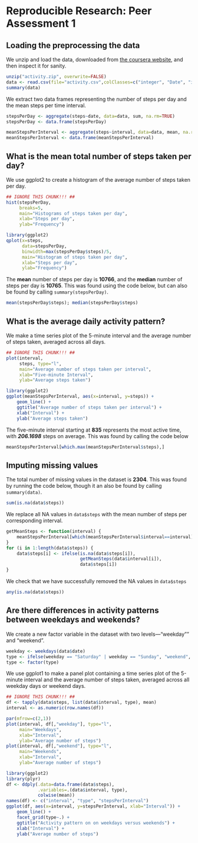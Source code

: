 # Reproducible Research: Peer Assessment 1

## Loading the preprocessing the data ##

We unzip and load the data, downloaded from [the coursera website][data], and
then inspect it for sanity.

```r
unzip("activity.zip", overwrite=FALSE)
data <- read.csv(file="activity.csv",colClasses=c("integer", "Date", "integer"))
summary(data)
```

We extract two data frames representing the number of steps per day and the mean
steps per time interval.

```r
stepsPerDay <- aggregate(steps~date, data=data, sum, na.rm=TRUE)
stepsPerDay <- data.frame(stepsPerDay)

meanStepsPerInterval <- aggregate(steps~interval, data=data, mean, na.rm=TRUE)
meanStepsPerInterval <- data.frame(meanStepsPerInterval)
```

## What is the mean total number of steps taken per day? ##

We use ggplot2 to create a histogram of the average number of steps taken per
day.

```r
## IGNORE THIS CHUNK!!! ##
hist(stepsPerDay,
     breaks=5,
     main="Histograms of steps taken per day",
     xlab="Steps per day",
     ylab="Frequency")
```

```r
library(ggplot2)
qplot(x=steps,
      data=stepsPerDay,
      binwidth=max(stepsPerDay$steps)/5,
      main="Histogram of steps taken per day",
      xlab="Steps per day",
      ylab="Frequency")
```

The **mean** number of steps per day is **10766**, and the **median** number of
steps per day is **10765**.  This was found using the code below, but can also
be found by calling `summary(stepsPerDay)`.

```r
mean(stepsPerDay$steps); median(stepsPerDay$steps)
```

## What is the average daily activity pattern? ##

We make a time series plot of the 5-minute interval and the
average number of steps taken, averaged across all days.

```r
## IGNORE THIS CHUNK!!! ##
plot(interval,
     steps, type="l",
     main="Average number of steps taken per interval",
     xlab="Five-minute Interval",
     ylab="Average steps taken")
```

```r
library(ggplot2)
ggplot(meanStepsPerInterval, aes(x=interval, y=steps)) +
    geom_line() +
    ggtitle("Average number of steps taken per interval") +
    xlab("Interval") +
    ylab("Average steps taken")
```

The five-minute interval starting at **835** represents the most active time,
with ***206.1698*** steps on average.  This was found by calling the code below

```r
meanStepsPerInterval[which.max(meanStepsPerInterval$steps),]
```

## Imputing missing values ##

The total number of missing values in the dataset is **2304**.  This was found
by running the code below, though it an also be found by calling
`summary(data)`.

```r
sum(is.na(data$steps))
```

We replace all NA values in `data$steps` with the mean number of steps per
corresponding interval.

```r
getMeanSteps <- function(interval) {
    meanStepsPerInterval[which(meanStepsPerInterval$interval==interval),]$steps
}
for (i in 1:length(data$steps)) {
    data$steps[i] <- ifelse(is.na(data$steps[i]),
                            getMeanSteps(data$interval[i]),
                            data$steps[i])
}
```

We check that we have successfully removed the NA values in `data$steps`

```r
any(is.na(data$steps))
```

## Are there differences in activity patterns between weekdays and weekends? ##

We create a new factor variable in the dataset with two levels---"weekday"" and
"weekend".

```r
weekday <- weekdays(data$date)
type <- ifelse(weekday == "Saturday" | weekday == "Sunday", "weekend", "weekday")
type <- factor(type)
```

We use ggplot1 to make a panel plot containing a time series plot of the
5-minute interval and the average number of steps taken, averaged
across all weekday days or weekend days.

```r
## IGNORE THIS CHUNK!!! ##
df <- tapply(data$steps, list(data$interval, type), mean)
interval <- as.numeric(row.names(df))

par(mfrow=c(2,1))
plot(interval, df[,"weekday"], type="l",
     main="Weekdays",
     xlab="Interval",
     ylab="Average number of steps")
plot(interval, df[,"weekend"], type="l",
     main="Weekends",
     xlab="Interval",
     ylab="Average number of steps")
```

```r
library(ggplot2)
library(plyr)
df <- ddply(.data=data.frame(data$steps),
            .variables=.(data$interval, type),
            colwise(mean))
names(df) <- c("interval", "type", "stepsPerInterval")
ggplot(df, aes(x=interval, y=stepsPerInterval, xlab="Interval")) +
    geom_line() +
    facet_grid(type~.) +
    ggtitle("Activity pattern on on weekdays versus weekends") +
    xlab("Interval") +
    ylab("Average number of steps")
```

[data]: https://d396qusza40orc.cloudfront.net/repdata%2Fdata%2Factivity.zip
